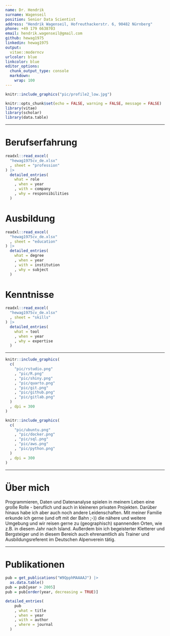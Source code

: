 ```yaml
---
name: Dr. Hendrik 
surname: Wagenseil
position: Senior Data Scientist
address: "Hendrik Wagenseil, Hofreuthackerstr. 6, 90482 Nürnberg"
phone: +49 179 6638703
email: hendrik.wagenseil@gmail.com
github: hewag1975
linkedin: hewag1975
output: 
  vitae::moderncv
urlcolor: blue
linkcolor: blue
editor_options: 
  chunk_output_type: console
  markdown: 
    wrap: 100
---
```


```r
knitr::include_graphics("pic/profile2_low.jpg")
```

```r
knitr::opts_chunk$set(echo = FALSE, warning = FALSE, message = FALSE)
library(vitae)
library(scholar)
library(data.table)
```

---


# Berufserfahrung

```r
readxl::read_excel(
  "hewag1975cv_de.xlsx"
  , sheet = "profession"
) |> 
  detailed_entries(
    what = role
    , when = year
    , with = company
    , why = responsibilities
  )
```

# Ausbildung

```r
readxl::read_excel(
  "hewag1975cv_de.xlsx"
  , sheet = "education"
) |> 
  detailed_entries(
    what = degree
    , when = year
    , with = institution
    , why = subject
  )
```

# Kenntnisse

```r
readxl::read_excel(
  "hewag1975cv_de.xlsx"
  , sheet = "skills"
) |> 
  detailed_entries(
    what = tool
    , when = year
    , why = expertise
  )
```

---

```r
knitr::include_graphics(
  c(
    "pic/rstudio.png"
    , "pic/R.png"
    , "pic/shiny.png"
    , "pic/quarto.png"
    , "pic/git.png"
    , "pic/github.png"
    , "pic/gitlab.png"
  )
  , dpi = 300
)
```

```r
knitr::include_graphics(
  c(
    "pic/ubuntu.png"
    , "pic/docker.png"
    , "pic/sql.png"
    , "pic/aws.png"
    , "pic/python.png"
  )
  , dpi = 300
)
```

---

# Über mich

Programmieren, Daten und Datenanalyse spielen in meinem Leben eine große Rolle - 
beruflich und auch in kleineren privaten Projekten. Darüber hinaus habe ich aber 
auch noch andere Leidenschaften. Mit meiner Familie erkunde ich gerne (und oft 
mit der Bahn ;-)) die nähere und weitere Umgebung und wir reisen gerne zu 
(geographisch) spannenden Orten, wie z.B. in diesem Jahr nach Island. 
Außerdem bin ich begeisterter Kletterer und Bergsteiger und in diesem Bereich auch ehrenamtlich 
als Trainer und Ausbildungsreferent im Deutschen Alpenverein tätig.

---

# Publikationen

```r
pub = get_publications("W9QpphMAAAAJ") |> 
  as.data.table()
pub = pub[year > 2005]
pub = pub[order(year, decreasing = TRUE)]

detailed_entries(
    pub
    , what = title
    , when = year
    , with = author
    , where = journal
  )
```

